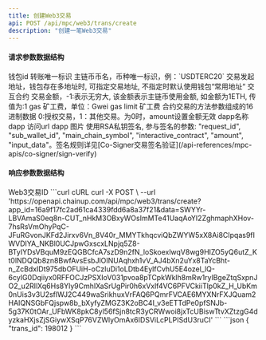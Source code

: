 ---
title: 创建Web3交易
api: POST /api/mpc/web3/trans/create
description: "创建一笔Web3交易"
---

#### 请求参数数据结构
<ParamField query="sub_wallet_id" type="integer" required>
    钱包id
</ParamField>
<ParamField query="request_id" type="string" required>
   	转账唯一标识
</ParamField>
<ParamField query="main_chain_symbol" type="string" required>
    主链币币名，币种唯一标识，例：`USDTERC20`
</ParamField>
<ParamField query="from" type="string">
    交易发起地址，钱包存在多地址时, 可指定交易地址, 不指定时默认使用钱包“常用地址“
</ParamField>
<ParamField query="interactive_contract" type="string" required>
    交互合约
</ParamField>
<ParamField query="amount" type="string" required>
   	交易金额，-1:表示无穷大, 该金额表示主链币使用金额, 如金额为1ETH, 传值为:1
</ParamField>
<ParamField query="gas_price" type="string" required>
    gas 矿工费，单位：Gwei
</ParamField>
<ParamField query="gas_limit" type="string" required>
   	gas limit 矿工费
</ParamField>
<ParamField query="input_data" type="string" required>
   	合约交易的方法参数组成的16进制数据
</ParamField>
<ParamField query="trans_type" type="string" required>
   	0:授权交易，1：其他交易。为0时，amount设置金额无效
</ParamField>
<ParamField query="dapp_name" type="string">
   	dapp名称
</ParamField>
<ParamField query="dapp_url" type="string">
   	dapp 访问url
</ParamField>
<ParamField query="dapp_img" type="string">
   	dapp 图片
</ParamField>
<ParamField query="sign" type="string">
   	使用RSA私钥签名, 参与签名的参数: "request_id", "sub_wallet_id", "main_chain_symbol", "interactive_contract", "amount", "input_data"。签名规则详见[Co-Signer交易签名验证](/api-references/mpc-apis/co-signer/sign-verify)
</ParamField>



#### 响应参数数据结构
<Expandable title="object">
    <ResponseField name="trans_id" type="integer">Web3交易ID</ResponseField>
</Expandable>



<RequestExample>
  ```curl cURL
  curl -X POST \
  --url 'https://openapi.chainup.com/api/mpc/web3/trans/create?app_id=16a9f17fc2ad61ca4339fdd6a8a37f21&data=SWYYr-LBVAmaS0eq8n-CUT_nHkM3OBxyWOsImMTe41UaqAoYI2ZghmaphXHov-7hsRsVmOhyPqC-JFuRGvonJKFd2Jirxv6Vn_8V40r_MMYTkhqcviQbZWYW5xX8Ai8CIpqas9fIWVDIYA_NKBl0UCJpwGxscxLNpjq5Z8-BTyIYDsVBquM9zEQGBCfcA7szD9n2fN_loSkoexlwqV8wg9HIZO5yQ6utZ_Kt0lNDQQb8zn8BwfAvsEsbJlOINUAqhxh1vV_AJ4bXn2uYx8TaYcBht-n_ZcBdxIDt975dbOFUiH-oCzIuDi1oLDtb4EylfCvhU5E4ozel_lQ-6cyIG0Dqiiyx0RFFOCJzPSXIoV031pvoa8pTCpkWklh8mRw1rylBgeZtqSxpnJO2_u2RIlXq6Hs8Yly9CmhIXaSrUgPir0h6xVxlf4VC6PFVCkiiTlp0kZ_H_UbKm0nUis3v3U2sflWJ2C449waSrikhuxVrFAQ6PQmrFVCAE6MYXNrFXJQuam2HAIQNSGbFQjspw8b_bXyfyZMGZ3K2oBC4I_v3eETTdPe0pfSNJb-5g37K0tOAr_UFbWK8pkC8yl56fSjn8tcR3yCRWwoi8jxTcUBiswTtvXZtzgG4dyzkaHXjsZjSGiywXSqP76VZWlyOmAx6IDSViLcPLPISdU3ruCI'
  ```
</RequestExample>



<ResponseExample>
```json
{
     "trans_id": 198012
}
```
</ResponseExample>